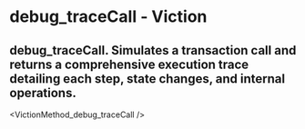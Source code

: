 # debug_traceCall - Viction

## debug_traceCall. Simulates a transaction call and returns a comprehensive execution trace detailing each step, state changes, and internal operations.


<VictionMethod_debug_traceCall />
